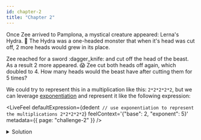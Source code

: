 ```yaml
---
id: chapter-2
title: "Chapter 2"
---
```



Once Zee arrived to Pamplona, a mystical creature appeared: Lerna's Hydra. :snake: The Hydra was a
one-headed monster that when it's head was cut off, 2 more heads would grew in its place.

Zee reached for a sword :dagger_knife: and cut off the head of the beast. As a result 2 more
appeared. :scream: Zee cut both heads off again, which doubled to 4. How many heads would the beast
have after cutting them for 5 times?

We could try to represent this in a multiplication like this: `2*2*2*2*2`, but we can leverage
[exponentiation](https://docs.camunda.io/docs/components/modeler/feel/language-guide/feel-numeric-expressions#exponentiation) and
represent it like the following expression:

<LiveFeel
  defaultExpression={dedent`
    // use exponentiation to represent the multiplications
    2*2*2*2*2`}
  feelContext='{"base": 2, "exponent": 5}'
  metadata={{ page: "challenge-2" }}
/>

<details>
  <summary>Solution</summary>
  <div>
    <div>
      By the 5th time, there were 32 heads and no apparent way out, thankfully the heads started
      fighting with each other and Zee was able to escape.
    </div>
    <br />
    <pre title={'Expression'}>
      base ** exponent
    </pre>
  </div>
</details>
